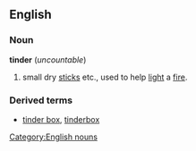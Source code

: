 ==English==
===Noun===
{{wikipedia}}
[[Category:English nouns]]
'''tinder''' (''uncountable'')

# small dry [[stick]]s etc., used to help [[light]] a [[fire]].

===Derived terms===
*[[tinder box]], [[tinderbox]]